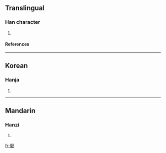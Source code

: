==Translingual==
===Han character===
{{Han char|rad=人|as=12|sn=14|four=|canj=人十金口 (OJCR), X人十金口 (XOJCR)}}
# {{defn|Han}}
====References====
{{Han ref|kx=0116.130|dkj=01089|dj=0247.250|hdz=10222.060|uh=50D2|ud=20690}}
----
==Korean==
===Hanja===
{{ko-hanja|hangeul=군|rv=gun|mr=kun}}
# {{defn|Korean}}
----
==Mandarin==
===Hanzi===
{{cmn-hanzi|pin=[[jiǒng]] ([[jiong3]])|wg=chiung<sup>3</sup>}}
# {{defn|Mandarin}}

[[fr:僒]]